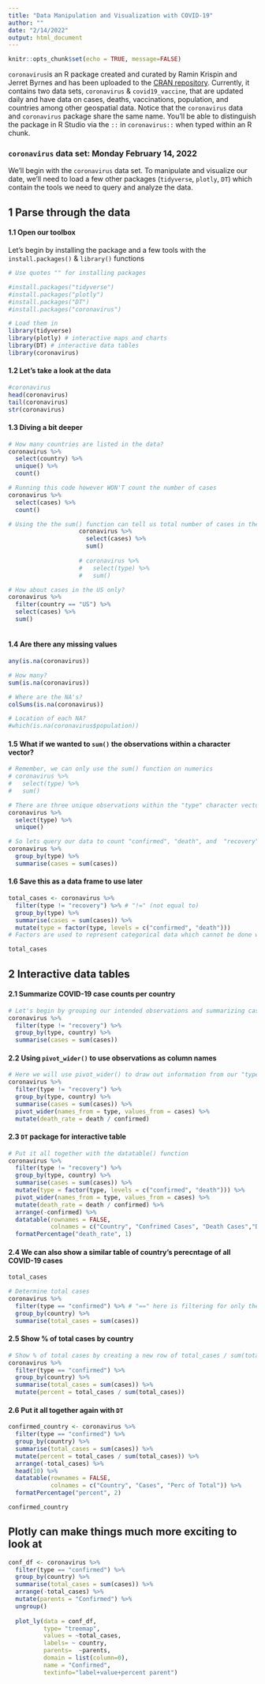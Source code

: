 ```yaml
---
title: "Data Manipulation and Visualization with COVID-19"
author: ""
date: "2/14/2022"
output: html_document
---
```


```r
knitr::opts_chunk$set(echo = TRUE, message=FALSE)
```

`coronavirus`is an R package created and curated by Ramin Krispin and Jerret Byrnes and 
has been uploaded to the [CRAN repository](https://cran.r-project.org/web/packages/coronavirus/readme/README.html). 
Currently, it contains two data sets, `coronavirus` & `covid19_vaccine`, that are 
updated daily and have data on cases, deaths, vaccinations, population, 
and countries among other geospatial data. Notice that the `coronavirus` data 
and `coronavirus` package share the same name. You'll be able to distinguish the
package in R Studio via the `::` in `coronavirus::` when typed within an R chunk.

### `coronavirus` data set: Monday February 14, 2022
We'll begin with the `coronavirus` data set. To manipulate and visualize our date, 
we'll need to load a few other packages (`tidyverse`, `plotly`, `DT`) which contain
the tools we need to query and analyze the data.

## 1 Parse through the data
#### 1.1 Open our toolbox
Let's begin by installing the package and a few tools with the `install.packages()` & `library()` functions
```r
# Use quotes "" for installing packages

#install.packages("tidyverse")
#install.packages("plotly")
#install.packages("DT")
#install.packages("coronavirus")

# Load them in
library(tidyverse)
library(plotly) # interactive maps and charts
library(DT) # interactive data tables
library(coronavirus)

```

#### 1.2 Let's take a look at the data
```r
#coronavirus
head(coronavirus)
tail(coronavirus)
str(coronavirus)
```
#### 1.3 Diving a bit deeper
```r
# How many countries are listed in the data?
coronavirus %>%
  select(country) %>%
  unique() %>%
  count()

# Running this code however WON'T count the number of cases 
coronavirus %>%
  select(cases) %>%
  count()

# Using the the sum() function can tell us total number of cases in the data set. This is possible because the "cases" vector is a numeric
                    coronavirus %>%
                      select(cases) %>%
                      sum()
                    
                    # coronavirus %>%
                    #   select(type) %>%
                    #   sum()

# How about cases in the US only?
coronavirus %>%
  filter(country == "US") %>%
  select(cases) %>%
  sum()
  
```

#### 1.4 Are there any missing values 
```r

any(is.na(coronavirus))

# How many?
sum(is.na(coronavirus))

# Where are the NA's?
colSums(is.na(coronavirus))

# Location of each NA?
#which(is.na(coronavirus$population))

```

#### 1.5 What if we wanted to `sum()` the observations within a character vector?
```r
# Remember, we can only use the sum() function on numerics
# coronavirus %>%
#   select(type) %>%
#   sum()

# There are three unique observations within the "type" character vector
coronavirus %>%
  select(type) %>%
  unique() 

# So lets query our data to count "confirmed", "death", and  "recovery" observations within the "type" character vector.
coronavirus %>%
  group_by(type) %>% 
  summarise(cases = sum(cases))

```

#### 1.6 Save this as a data frame to use later
```r
total_cases <- coronavirus %>%
  filter(type != "recovery") %>% # "!=" (not equal to)
  group_by(type) %>%
  summarise(cases = sum(cases)) %>%
  mutate(type = factor(type, levels = c("confirmed", "death"))) 
# Factors are used to represent categorical data which cannot be done with a character vector

total_cases
```

## 2 Interactive data tables
#### 2.1 Summarize COVID-19 case counts per country
```r
# Let's begin by grouping our intended observations and summarizing case counts 
coronavirus %>%
  filter(type != "recovery") %>%
  group_by(type, country) %>%
  summarise(cases = sum(cases)) 

```

#### 2.2 Using `pivot_wider()` to use observations as column names 
```r
# Here we will use pivot_wider() to draw out information from our "type" character vector. This will make new columns with "confirmed" and "death" as column names.
coronavirus %>%
  filter(type != "recovery") %>%
  group_by(type, country) %>%
  summarise(cases = sum(cases)) %>%
  pivot_wider(names_from = type, values_from = cases) %>%
  mutate(death_rate = death / confirmed) 
```
#### 2.3 `DT` package for interactive table
```r
# Put it all together with the datatable() function
coronavirus %>%
  filter(type != "recovery") %>%
  group_by(type, country) %>%
  summarise(cases = sum(cases)) %>%
  mutate(type = factor(type, levels = c("confirmed", "death"))) %>%
  pivot_wider(names_from = type, values_from = cases) %>%
  mutate(death_rate = death / confirmed) %>%
  arrange(-confirmed) %>%
  datatable(rownames = FALSE,
            colnames = c("Country", "Confrimed Cases", "Death Cases","Death Rate %")) %>%
  formatPercentage("death_rate", 1)

```
#### 2.4 We can also show a similar table of country's perecntage of all COVID-19 cases
```r
total_cases

# Determine total cases
coronavirus %>% 
  filter(type == "confirmed") %>% # "==" here is filtering for only the "confirmed" cases
  group_by(country) %>%
  summarise(total_cases = sum(cases)) 
```


#### 2.5 Show % of total cases by country
```r
# Show % of total cases by creating a new row of total_cases / sum(total_cases)
coronavirus %>% 
  filter(type == "confirmed") %>% 
  group_by(country) %>%
  summarise(total_cases = sum(cases)) %>%
  mutate(percent = total_cases / sum(total_cases))

```
#### 2.6 Put it all together again with `DT`
```r
confirmed_country <- coronavirus %>% 
  filter(type == "confirmed") %>% 
  group_by(country) %>%
  summarise(total_cases = sum(cases)) %>%
  mutate(percent = total_cases / sum(total_cases)) %>%
  arrange(-total_cases) %>%
  head(10) %>%
  datatable(rownames = FALSE,
            colnames = c("Country", "Cases", "Perc of Total")) %>%
  formatPercentage("percent", 2)

confirmed_country
```
## Plotly can make things much more exciting to look at
```r
conf_df <- coronavirus %>% 
  filter(type == "confirmed") %>%
  group_by(country) %>%
  summarise(total_cases = sum(cases)) %>%
  arrange(-total_cases) %>%
  mutate(parents = "Confirmed") %>%
  ungroup() 
  
  plot_ly(data = conf_df,
          type= "treemap",
          values = ~total_cases,
          labels= ~ country,
          parents=  ~parents,
          domain = list(column=0),
          name = "Confirmed",
          textinfo="label+value+percent parent")

```

